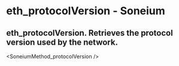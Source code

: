 # eth_protocolVersion - Soneium

## eth_protocolVersion. Retrieves the protocol version used by the network.


<SoneiumMethod_protocolVersion />
